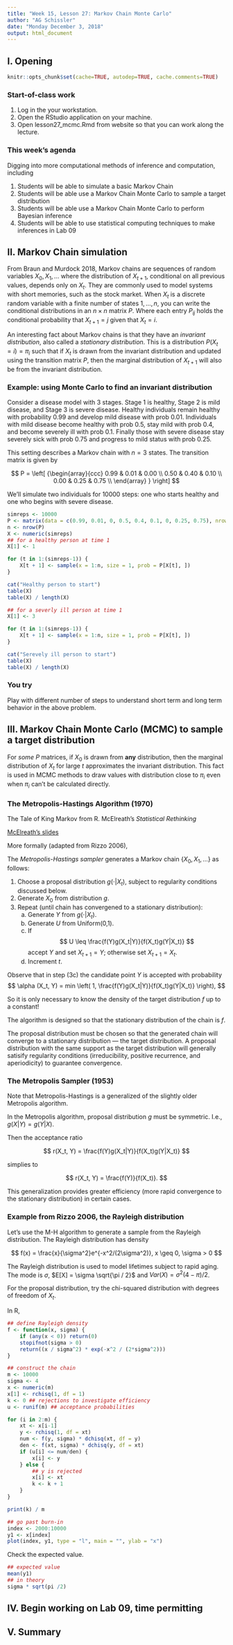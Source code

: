 ```yaml
---
title: "Week 15, Lesson 27: Markov Chain Monte Carlo"
author: "AG Schissler"
date: "Monday December 3, 2018"
output: html_document
---
```


## I. Opening 

```r
knitr::opts_chunk$set(cache=TRUE, autodep=TRUE, cache.comments=TRUE)
```

### Start-of-class work

1. Log in the your workstation.
2. Open the RStudio application on your machine.
3. Open lesson27_mcmc.Rmd from website so that you can work along the lecture.

### This week's agenda

Digging into more computational methods of inference and computation, including

1) Students will be able to simulate a basic Markov Chain
2) Students will be able use a Markov Chain Monte Carlo to sample a target distribution 
3) Students will be able use a Markov Chain Monte Carlo to perform Bayesian inference
4) Students will be able to use statistical computing techniques to make inferences in Lab 09

## II. Markov Chain simulation

From Braun and Murdock 2018, Markov chains are sequences of random variables $X_0, X_1, \ldots$ where the distribution of $X_{t+1}$, conditional on all previous values, depends only on $X_t$. They are commonly used to model systems with short memories, such as the stock market. When $X_t$ is a discrete random variable with a finite number of states $1,\ldots,n$, you can write the conditional distributions in an $n \times n$ matrix $P$. Where each entry $P_{ij}$ holds the conditional probability that $X_{t+1}=j$ given that $X_t = i$.

An interesting fact about Markov chains is that they have an *invariant distribution*, also called a *stationary distribution*. This is a distribution $P(X_t = i) =\pi_i$ such that if $X_t$ is drawn from the invariant distribution and updated using the transition matrix $P$, then the marginal distribution of $X_{t+1}$ will also be from the invariant distribution.

### Example: using Monte Carlo to find an invariant distribution

Consider a disease model with 3 stages. Stage 1 is healthy, Stage 2 is mild disease, and Stage 3 is severe disease. Healthy individuals remain healthy with probability 0.99 and develop mild disease with prob 0.01. Individuals with mild disease become healthy with prob 0.5, stay mild with prob 0.4, and become severely ill with prob 0.1. Finally those with severe disease stay severely sick with prob 0.75 and progress to mild status with prob 0.25.

This setting describes a Markov chain with $n=3$ states. The transition matrix is given by

$$
  P =
  \left[ {\begin{array}{ccc}
   0.99 & 0.01 & 0.00 \\
   0.50 & 0.40 & 0.10 \\
   0.00 & 0.25 & 0.75 \\
  \end{array} } \right]
$$

We'll simulate two individuals for 10000 steps: one who starts healthy and one who begins with severe disease.

```r
simreps <- 10000
P <- matrix(data = c(0.99, 0.01, 0, 0.5, 0.4, 0.1, 0, 0.25, 0.75), nrow = 3, byrow = TRUE)
n <- nrow(P)
X <- numeric(simreps)
## for a healthy person at time 1
X[1] <- 1

for (t in 1:(simreps-1)) {
    X[t + 1] <- sample(x = 1:n, size = 1, prob = P[X[t], ])
}

cat("Healthy person to start")
table(X)
table(X) / length(X)

## for a severly ill person at time 1
X[1] <- 3

for (t in 1:(simreps-1)) {
    X[t + 1] <- sample(x = 1:n, size = 1, prob = P[X[t], ])
}

cat("Serevely ill person to start")
table(X)
table(X) / length(X)
```

### You try

Play with different number of steps to understand short term and long term behavior in the above problem.

## III. Markov Chain Monte Carlo (MCMC) to sample a target distribution

For *some* $P$ matrices, if $X_0$ is drawn from **any** distribution, then the marginal distribution of $X_t$ for large $t$ approximates the invariant distribution. This fact is used in MCMC methods to draw values with distribution close to $\pi_i$ even when $\pi_i$ can't be calculated directly.

### The Metropolis-Hastings Algorithm (1970)

The Tale of King Markov from R. McElreath's *Statistical Rethinking*

[McElreath's slides](https://speakerdeck.com/rmcelreath/statistical-rethinking-fall-2017-lecture-10)

More formally (adapted from Rizzo 2006),

The *Metropolis-Hastings sampler* generates a Markov chain $\{X_0, X_1, \ldots \}$ as follows:

1. Choose a proposal distribution $g(\cdot | X_t)$, subject to regularity conditions discussed below.  
2. Generate $X_0$ from distribution $g$.  
3. Repeat (until chain has convergened to a stationary distribution):  
	(a) Generate $Y$ from $g(\cdot | X_t)$.  
	(b) Generate $U$ from Uniform(0,1).
	(c) If  
	$$
	U \leq \frac{f(Y)g(X_t|Y)}{f(X_t)g(Y|X_t)}
	$$
accept $Y$ and set $X_{t+1} = Y$; otherwise set $X_{t+1} = X_t$.  
	(d) Increment $t$.

Observe that in step (3c) the candidate point $Y$ is accepted with probability
	$$
	\alpha (X_t, Y) = min \left( 1, \frac{f(Y)g(X_t|Y)}{f(X_t)g(Y|X_t)} \right),
	$$

So it is only necessary to know the density of the target distribution $f$ up to a constant!

The algorithm is designed so that the stationary distribution of the chain is $f$.

The proposal distribution must be chosen so that the generated chain will converge to a stationary distribution --- the target distribution. A proposal distribution with the same support as the target distribution will generally satisify regularity conditions (irreducibility, positive recurrence, and aperiodicity) to guarantee convergence.

### The Metropolis Sampler (1953)

Note that Metropolis-Hastings is a generalized of the slightly older Metropolis algorithm.

In the Metropolis algorithm, proposal distribution $g$ must be symmetric. I.e., $g(X|Y)=g(Y|X)$.

Then the acceptance ratio

$$
 r(X_t, Y) = \frac{f(Y)g(X_t|Y)}{f(X_t)g(Y|X_t)}
$$
	
simplies to 

$$
 r(X_t, Y) = \frac{f(Y)}{f(X_t)}.
$$

This generalization provides greater efficiency (more rapid convergence to the stationary distribution) in certain cases.

### Example from Rizzo 2006, the Rayleigh distribution

Let's use the M-H algorithm to generate a sample from the Rayleigh distribution. The Rayleigh distribution has density

$$
f(x) = \frac{x}{\sigma^2}e^{-x^2/(2\sigma^2)}, x \geq 0, \sigma > 0 
$$

The Rayleigh distribution is used to model lifetimes subject to rapid aging. The mode is $\sigma$, $E[X] = \sigma \sqrt{\pi / 2}$ and $Var(X) = \sigma^2 (4-\pi) /2$.

For the proposal distribution, try the chi-squared distribution with degrees of freedom of $X_t$.

In R,

```r
## define Rayleigh density
f <- function(x, sigma) {
    if (any(x < 0)) return(0)
    stopifnot(sigma > 0)
    return((x / sigma^2) * exp(-x^2 / (2*sigma^2)))
}

## construct the chain
m <- 10000
sigma <- 4
x <- numeric(m)
x[1] <- rchisq(1, df = 1)
k <- 0 ## rejections to investigate efficiency
u <- runif(m) ## acceptance probabilities

for (i in 2:m) {
    xt <- x[i-1]
    y <- rchisq(1, df = xt)
    num <- f(y, sigma) * dchisq(xt, df = y)
    den <- f(xt, sigma) * dchisq(y, df = xt)
    if (u[i] <= num/den) {
        x[i] <- y 
    } else {
        ## y is rejected
        x[i] <- xt
        k <- k + 1
    }
}

print(k) / m
```

```r
## go past burn-in
index <- 2000:10000
y1 <- x[index]
plot(index, y1, type = "l", main = "", ylab = "x")
```

Check the expected value.

```r
## expected value
mean(y1)
## in theory
sigma * sqrt(pi /2)
```

## IV. Begin working on Lab 09, time permitting

## V. Summary





